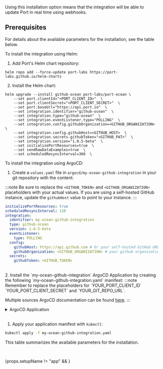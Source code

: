 
<Tabs groupId="installation-methods" queryString="installation-methods">

<TabItem value="real-time-self-hosted" label="Kubernetes">

Using this installation option means that the integration will be able to update Port in real time using webhooks.

<h2>Prerequisites</h2>

<Prerequisites />

For details about the available parameters for the installation, see the table below.

<Tabs groupId="deploy" queryString="deploy">
<TabItem value="helm" label="Helm" default>
To install the integration using Helm:

1. Add Port's Helm chart repository:
```showLineNumbers
helm repo add --force-update port-labs https://port-labs.github.io/helm-charts
```
2. Install the Helm chart:
```showLineNumbers
helm upgrade --install github-ocean port-labs/port-ocean \
	--set port.clientId="<PORT_CLIENT_ID>"  \
	--set port.clientSecret="<PORT_CLIENT_SECRET>"  \
	--set port.baseUrl="https://api.port.io"  \
	--set integration.identifier="github-ocean"  \
	--set integration.type="github-ocean"  \
	--set integration.eventListener.type="POLLING"  \
	--set integration.config.githubOrganization=<GITHUB_ORGANIZATION>  \
	--set integration.config.githubHost=<GITHUB_HOST>  \
	--set integration.secrets.githubToken="<GITHUB_PAT>"  \
	--set integration.version="1.0.5-beta"  \
	--set initializePortResources=true  \
	--set sendRawDataExamples=true  \
	--set scheduledResyncInterval=360  \
```

<PortApiRegionTip/>

</TabItem>

<TabItem value="argocd" label="ArgoCD" default>
To install the integration using ArgoCD:

1. Create a `values.yaml` file in `argocd/my-ocean-github-integration` in your git repository with the content:

:::note
Be sure to replace the `<GITHUB_TOKEN>` and `<GITHUB_ORGANIZATION>` placeholders with your actual values. If you are using a self-hosted GitHub instance, update the `githubHost` value to point to your instance.
:::

```yaml showLineNumbers
initializePortResources: true
scheduledResyncInterval: 120
integration:
  identifier: my-ocean-github-integration
  type: github-ocean
  version: 1.0.5-beta
  eventListener:
    type: POLLING
  config:
    githubHost: https://api.github.com # Or your self-hosted GitHub URL
    githubOrganization: <GITHUB_ORGANIZATION> # your github organization, e.g port-labs
  secrets:
    githubToken: <GITHUB_TOKEN>
```

<br/>
2. Install the `my-ocean-github-integration` ArgoCD Application by creating the following `my-ocean-github-integration.yaml` manifest:
:::note
Remember to replace the placeholders for `YOUR_PORT_CLIENT_ID` `YOUR_PORT_CLIENT_SECRET` and `YOUR_GIT_REPO_URL`.

Multiple sources ArgoCD documentation can be found [here](https://argo-cd.readthedocs.io/en/stable/user-guide/multiple_sources/#helm-value-files-from-external-git-repository).
:::

<details>
  <summary>ArgoCD Application</summary>

```yaml showLineNumbers
apiVersion: argoproj.io/v1alpha1
kind: Application
metadata:
  name: my-ocean-github-integration
  namespace: argocd
spec:
  destination:
    namespace: my-ocean-github-integration
    server: https://kubernetes.default.svc
  project: default
  sources:
  - repoURL: 'https://port-labs.github.io/helm-charts/'
    chart: port-ocean
    targetRevision: 0.8.5
    helm:
      valueFiles:
      - $values/argocd/my-ocean-github-integration/values.yaml
      // highlight-start
      parameters:
        - name: port.clientId
          value: <YOUR_PORT_CLIENT_ID>
        - name: port.clientSecret
          value: <YOUR_PORT_CLIENT_SECRET>
        - name: port.baseUrl
          value: https://api.getport.io
  - repoURL: <YOUR_GIT_REPO_URL>
  // highlight-end
    targetRevision: main
    ref: values
  syncPolicy:
    automated:
      prune: true
      selfHeal: true
    syncOptions:
    - CreateNamespace=true
```

<PortApiRegionTip/>
</details>
<br/>

1. Apply your application manifest with `kubectl`:

```bash
kubectl apply -f my-ocean-github-integration.yaml
```

</TabItem>


</Tabs>

This table summarizes the available parameters for the installation.

<ParametersTable />

<br/>

<AdvancedConfig/>

</TabItem>

<TabItem value="docker" label="Docker" default>
    <DockerInstallMethod />
</TabItem>

{props.setupName != "app" && <TabItem value="one-time-ci" label="Scheduled (CI)">
<CiInstallMethod />
</TabItem>}
</Tabs>

